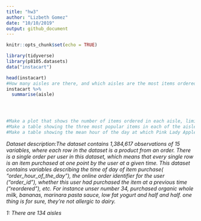 ```yaml
---
title: "hw3"
author: "Lizbeth Gomez"
date: "10/10/2019"
output: github_document
---
```


```r
knitr::opts_chunk$set(echo = TRUE)
```

```r
library(tidyverse)
library(p8105.datasets)
data("instacart")

head(instacart)
#How many aisles are there, and which aisles are the most items ordered from?
instacart %>%
  summarise(aisle)




#Make a plot that shows the number of items ordered in each aisle, limiting this to aisles with more than 10000 items ordered. Arrange aisles sensibly, and organize your plot so others can read it.
#Make a table showing the three most popular items in each of the aisles “baking ingredients”, “dog food care”, and “packaged vegetables fruits”. Include the number of times each item is ordered in your table.
#Make a table showing the mean hour of the day at which Pink Lady Apples and Coffee Ice Cream are ordered on each day of the week; format this table for human readers (i.e. produce a 2 x 7 table).


```
*Dataset description:The dataset contains 1,384,617 observations of 15 variables, where each row in the dataset is a product from an order. There is a single order per user in this dataset, which means that every single row is an item purchased at one point by the user at a given time. This dataset contains variables describing the time of day of item purchase( "order_hour_of_the_day"), the online order identifier for the user ("order_id"), whether this user had purchased the item at a previous time ("reordered"), etc. For instance unser number 34, purchased organic whole milk, bananas, marinara pasta sauce, low fat yogurt and half and half. one thing is for sure, they're not allergic to dairy.*

*1: There are 134 aisles*